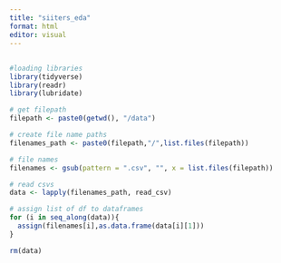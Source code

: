 ```yaml
---
title: "siiters_eda"
format: html
editor: visual
---
```


## 

```r
#loading libraries
library(tidyverse)
library(readr)
library(lubridate)
```

```r
# get filepath
filepath <- paste0(getwd(), "/data")

# create file name paths
filenames_path <- paste0(filepath,"/",list.files(filepath))

# file names
filenames <- gsub(pattern = ".csv", "", x = list.files(filepath))

# read csvs
data <- lapply(filenames_path, read_csv)

# assign list of df to dataframes
for (i in seq_along(data)){
  assign(filenames[i],as.data.frame(data[i][1])) 
}

rm(data)
```
